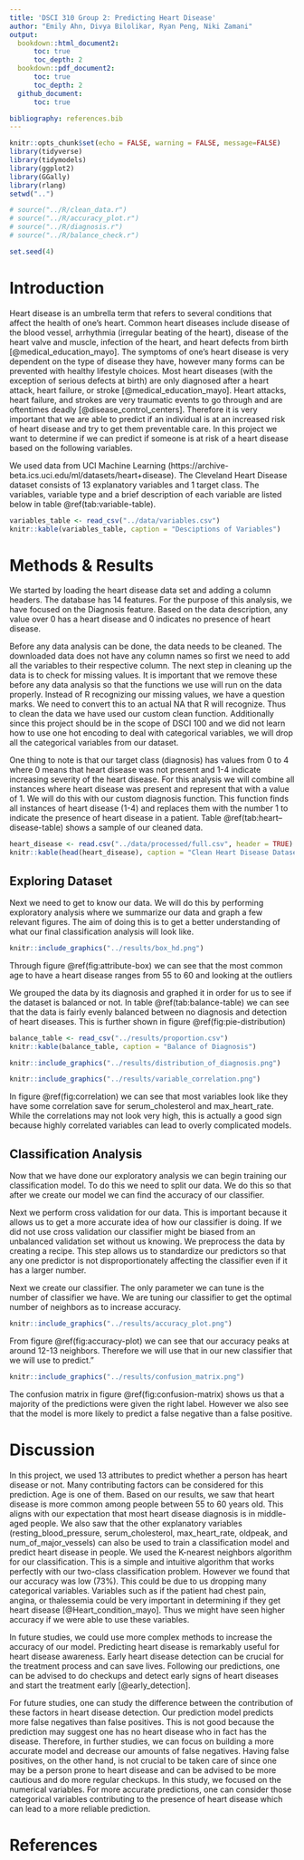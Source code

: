 ```yaml
---
title: 'DSCI 310 Group 2: Predicting Heart Disease'
author: "Emily Ahn, Divya Bilolikar, Ryan Peng, Niki Zamani"
output:
  bookdown::html_document2:
      toc: true
      toc_depth: 2
  bookdown::pdf_document2:
      toc: true
      toc_depth: 2
  github_document:
      toc: true

bibliography: references.bib  
---
```


```r
knitr::opts_chunk$set(echo = FALSE, warning = FALSE, message=FALSE)
library(tidyverse)
library(tidymodels)
library(ggplot2)
library(GGally)
library(rlang)
setwd("..")
```

```r
# source("../R/clean_data.r")
# source("../R/accuracy_plot.r")
# source("../R/diagnosis.r")
# source("../R/balance_check.r")

set.seed(4)
```


# Introduction
Heart disease is an umbrella term that refers to several conditions that affect the health of one's heart. Common heart diseases include disease of the blood vessel, arrhythmia (irregular beating of the heart), disease of the heart valve and muscle, infection of the heart, and heart defects from birth [@medical_education_mayo]. The symptoms of one’s heart disease is very dependent on the type of disease they have, however many forms can be prevented with healthy lifestyle choices. Most heart diseases (with the exception of serious defects at birth) are only diagnosed after a heart attack, heart failure, or stroke [@medical_education_mayo]. Heart attacks, heart failure, and strokes are very traumatic events to go through and are oftentimes deadly [@disease_control_centers]. Therefore it is very important that we are able to predict if an individual is at an increased risk of heart disease and try to get them preventable care. In this project we want to determine if we can predict if someone is at risk of a heart disease based on the following variables.

We used data from UCI Machine Learning (https://archive-beta.ics.uci.edu/ml/datasets/heart+disease). The Cleveland Heart Disease dataset consists of 13 explanatory variables and 1 target class. The variables, variable type and a brief description of each variable are listed below in table \@ref(tab:variable-table).

```r
variables_table <- read_csv("../data/variables.csv")
knitr::kable(variables_table, caption = "Desciptions of Variables")
```

# Methods & Results
We started by loading the heart disease data set and adding a column headers. The database has 14 features. For the purpose of this analysis, we have focused on the Diagnosis feature. Based on the data description, any value over 0 has a heart disease and 0 indicates no presence of heart disease.

Before any data analysis can be done, the data needs to be cleaned. The downloaded data does not have any column names so first we need to add all the variables to their respective column. The next step in cleaning up the data is to check for missing values. It is important that we remove these before any data analysis so that the functions we use will run on the data properly. Instead of R recognizing our missing values, we have a question marks. We need to convert this to an actual NA that R will recognize. Thus to clean the data we have used our custom clean function. Additionally since this project should be in the scope of DSCI 100 and we did not learn how to use one hot encoding to deal with categorical variables, we will drop all the categorical variables from our dataset.

One thing to note is that our target class (diagnosis) has values from 0 to 4 where 0 means that heart disease was not present and 1-4 indicate increasing severity of the heart disease. For this analysis we will combine all instances where heart disease was present and represent that with a value of 1. We will do this with our custom diagnosis function. This function finds all instances of heart disease (1-4) and replaces them with the number 1 to indicate the presence of heart disease in a patient. Table \@ref(tab:heart--disease-table) shows a sample of our cleaned data.

```r
heart_disease <- read.csv("../data/processed/full.csv", header = TRUE)
knitr::kable(head(heart_disease), caption = "Clean Heart Disease Dataset")
``` 

## Exploring Dataset
Next we need to get to know our data. We will do this by performing exploratory analysis where we summarize our data and graph a few relevant figures. The aim of doing this is to get a better understanding of what our final classification analysis will look like.


````r
knitr::include_graphics("../results/box_hd.png")
````


Through figure \@ref(fig:attribute-box) we can see that the most common age to have a heart disease ranges from 55 to 60 and looking at the outliers

We grouped the data by its diagnosis and graphed it in order for us to see if the dataset is balanced or not. In table \@ref(tab:balance-table) we can see that the data is fairly evenly balanced between no diagnosis and detection of heart diseases. This is further shown in figure \@ref(fig:pie-distribution)

```r
balance_table <- read_csv("../results/proportion.csv")
knitr::kable(balance_table, caption = "Balance of Diagnosis")
```


```r
knitr::include_graphics("../results/distribution_of_diagnosis.png")
```



```r
knitr::include_graphics("../results/variable_correlation.png")
```

In figure \@ref(fig:correlation) we can see that most variables look like they have some correlation save for serum_cholesterol and max_heart_rate. While the correlations may not look very high, this is actually a good sign because highly correlated variables can lead to overly complicated models.

## Classification Analysis
Now that we have done our exploratory analysis we can begin training our classification model. To do this we need to split our data. We do this so that after we create our model we can find the accuracy of our classifier.


Next we perform cross validation for our data. This is important because it allows us to get a more accurate idea of how our classifier is doing. If we did not use cross validation our classifier might be biased from an unbalanced validation set without us knowing. We preprocess the data by creating a recipe. This step allows us to standardize our predictors so that any one predictor is not disproportionately affecting the classifier even if it has a larger number.

Next we create our classifier. The only parameter we can tune is the number of classifier we have. We are tuning our classifier to get the optimal number of neighbors as to increase accuracy.


```r
knitr::include_graphics("../results/accuracy_plot.png")
```

From figure \@ref(fig:accuracy-plot) we can see that our accuracy peaks at around 12-13 neighbors. Therefore we will use that in our new classifier that we will use to predict."

```r
knitr::include_graphics("../results/confusion_matrix.png")
```

The confusion matrix in figure \@ref(fig:confusion-matrix) shows us that a majority of the predictions were given the right label. However we also see that the model is more likely to predict a false negative than a false positive.

# Discussion
In this project, we used 13 attributes to predict whether a person has heart disease or not. Many contributing factors can be considered for this prediction. Age is one of them. Based on our results, we saw that heart disease is more common among people between 55 to 60 years old. This aligns with our expectation that most heart disease diagnosis is in middle-aged people. We also saw that the other explanatory variables (resting_blood_pressure, serum_cholesterol, max_heart_rate, oldpeak, and num_of_major_vessels) can also be used to train a classification model and predict heart disease in people. We used the K-nearest neighbors algorithm for our classification. This is a simple and intuitive algorithm that works perfectly with our two-class classification problem. However we found that our accuracy was low (73%). This could be due to us dropping many categorical variables. Variables such as if the patient had chest pain, angina, or thalessemia could be very important in determining if they get heart disease [@Heart_condition_mayo]. Thus we might have seen higher accuracy if we were able to use these variables.

In future studies, we could use more complex methods to increase the accuracy of our model. Predicting heart disease is remarkably useful for heart disease awareness. Early heart disease detection can be crucial for the treatment process and can save lives. Following our predictions, one can be advised to do checkups and detect early signs of heart diseases and start the treatment early [@early_detection].

For future studies, one can study the difference between the contribution of these factors in heart disease detection. Our prediction model predicts more false negatives than false positives. This is not good because the prediction may suggest one has no heart disease who in fact has the disease. Therefore, in further studies, we can focus on building a more accurate model and decrease our amounts of false negatives. Having false positives, on the other hand, is not crucial to be taken care of since one may be a person prone to heart disease and can be advised to be more cautious and do more regular checkups. In this study, we focused on the numerical variables. For more accurate predictions, one can consider those categorical variables contributing to the presence of heart disease which can lead to a more reliable prediction.


# References
